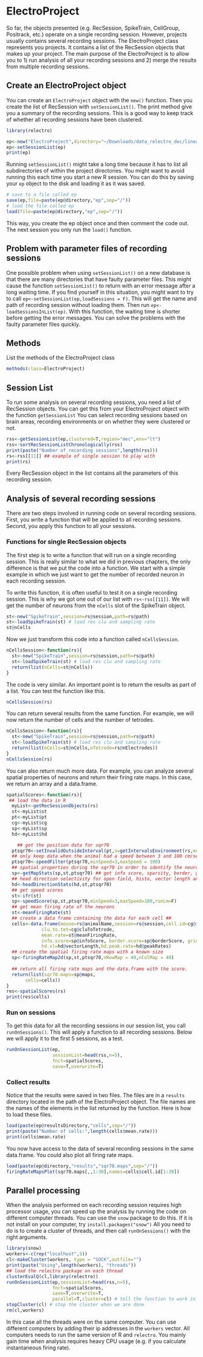 # ElectroProject

So far, the objects presented (e.g. RecSession, SpikeTrain, CellGroup, Positrack, etc.) operate on a single recording session.
However, projects usually contains several recording sessions.
The ElectroProject class represents you projects.
It contains a list of the RecSession objects that makes up your project.
The main purpose of the ElectroProject is to allow you to 1) run analysis of all your recording sessions and 2) merge the results from multiple recording sessions.

## Create an ElectroProject object

You can create an `ElectroProject` object with the `new()` function. 
Then you create the list of RecSession with `setSessionList()`. 
The print method give you a summary of the recording sessions.
This is a good way to keep track of whether all recording sessions have been clustered.

```r
library(relectro)

ep<-new("ElectroProject",directory="~/Downloads/data_relectro_doc/linear_track")
ep<-setSessionList(ep)
print(ep)
```

Running `setSessionList()` might take a long time because it has to list all subdirectories of within the project directories. 
You might want to avoid running this each time you start a new R session. 
You can do this by saving your `ep` object to the disk and loading it as it was saved. 

```R
# save to a file called ep
save(ep,file=paste(ep@directory,"ep",sep="/")) 
# load the file called ep
load(file=paste(ep@directory,"ep",sep="/"))
```

This way, you create the ep object once and then comment the code out. 
The next session you only run the `load()` function.

## Problem with parameter files of recording sessions

One possible problem when using `setSessionList()` on a new database is that there are many directories that have faulty parameter files.
This might cause the function `setSessionList()` to return with an error message after a long waiting time.
If you find yourself in this situation, you might want to try to call `ep<-setSessionList(ep,loadSessions = F)`.
This will get the name and path of recording session without loading them.
Then run `ep<-loadSessionsInList(ep)`.
With this function, the waiting time is shorter before getting the error messages.
You can solve the problems with the faulty parameter files quickly.

## Methods
List the methods of the ElectroProject class
```R
methods(class=ElectroProject)
```

## Session List

To run some analysis on several recording sessions, you need a list of RecSession objects.
You can get this from your ElectroProject object with the function `getSessionList`
You can select recording sessions based on brain areas, recording environments or on whether they were clustered or not.

```R
rss<-getSessionList(ep,clustered=T,region="mec",env="lt")
rss<-sortRecSessionListChronologically(rss)
print(paste("Number of recording sessions",length(rss)))
rs<-rss[[11]] ## example of single session to play with
print(rs)
```

Every RecSession object in the list contains all the parameters of this recording session.

## Analysis of several recording sessions

There are two steps involved in running code on several recording sessions.
First, you write a function that will be applied to all recording sessions.
Second, you apply this function to all your sessions.

### Functions for single RecSession objects

The first step is to write a function that will run on a single recording session. 
This is really similar to what we did in previous chapters, the only difference is that we put the code into a function.
We start with a simple example in which we just want to get the number of recorded neuron in each recording session.


To write this function, it is often useful to test it on a single recording session. 
This is why we got one out of our list with `rs<-rss[[11]]`.
We will get the number of neurons from the `nCells` slot of the SpikeTrain object.


```R
st<-new("SpikeTrain",session=rs@session,path=rs@path)
st<-loadSpikeTrain(st) # load res clu and sampling rate
st@nCells
```

Now we just transform this code into a function called `nCellsSession`.

```R
nCellsSession<-function(rs){
  st<-new("SpikeTrain",session=rs@session,path=rs@path)
  st<-loadSpikeTrain(st) # load res clu and sampling rate
  return(list(nCells=st@nCells))
}
```

The code is very similar. 
An important point is to return the results as part of a list.
You can test the function like this.

```R
nCellsSession(rs)
```

You can return several results from the same function. 
For example, we will now return the number of cells and the number of tetrodes.

```R
nCellsSession<-function(rs){
  st<-new("SpikeTrain",session=rs@session,path=rs@path)
  st<-loadSpikeTrain(st) # load res clu and sampling rate
  return(list(nCells=st@nCells,nTetrode=rs@nElectrodes))
}
nCellsSession(rs)
```

You can also return much more data. 
For example, you can analyze several spatial properties of neurons and return their firing rate maps.
In this case, we return an array and a data.frame.

```R
spatialScores<-function(rs){
 ## load the data in R
  myList<-getRecSessionObjects(rs)
  st<-myList$st
  pt<-myList$pt
  cg<-myList$cg
  sp<-myList$sp
  hd<-myList$hd

    ## get the position data for sqr70 
  ptsqr70<-setInvalidOutsideInterval(pt,s=getIntervalsEnvironment(rs,env="sqr70"))
  ## only keep data when the animal had a speed between 3 and 100 cm/sec
  ptsqr70<-speedFilter(ptsqr70,minSpeed=3,maxSpeed = 100)
  ## spatial properties during the sqr70 in order to identify the neurons
  sp<-getMapStats(sp,st,ptsqr70) ## get info score, sparsity, border, grid score, etc.
  ## head direction selectivity for open field, histo, vector length and shuffled ##
  hd<-headDirectionStats(hd,st,ptsqr70)
  ## get speed scores
  st<-ifr(st)
  sp<-speedScore(sp,st,ptsqr70,minSpeed=3,maxSpeed=100,runLm=F)
  ## get mean firing rate of the neurons
  st<-meanFiringRate(st)
  ## create a data frame containing the data for each cell ##
  cells<-data.frame(mouse=rs@animalName,session=rs@session,cell.id=cg@id,tetrode.id=cg@tetrodeId,region=cg@brainRegion,
             clu.to.tet=cg@cluToTetrode,
             mean.rate=st@meanFiringRate, 
             info.score=sp@infoScore, border.score=sp@borderScore, grid.score=sp@gridScore,speed.score=sp@speedScore,
             hd.vl=hd@vectorLength,hd.peak.rate=hd@peakRates)
  ## create the spatial firing rate maps with a known size
  sp<-firingRateMap2d(sp,st,ptsqr70,nRowMap = 40,nColMap = 40)
  
  ## return all firing rate maps and the data.frame with the score. 
  return(list(sqr70.maps=sp@maps,
       cells=cells))
}
res<-spatialScores(rs)
print(res$cells)
```

### Run on sessions

To get this data for all the recording sessions in our session list, you call `runOnSessions()`.
This will apply a function to all recording sessions.
Below we will apply it to the first 5 sessions, as a test.
```R
runOnSessionList(ep,
                 sessionList=head(rss,n=5),
                 fnct=spatialScores,
                 save=T,overwrite=T)
```

### Collect results

Notice that the results were saved in two files.
The files are in a `results` directory located in the path of the ElectroProject object.
The file names are the names of the elements in the list returned by the function.
Here is how to load these files.

```R
load(paste(ep@resultsDirectory,"cells",sep="/"))
print(paste("Number of cells:",length(cells$mean.rate)))
print(cells$mean.rate)
```

You now have access to the data of several recording sessions in the same data.frame.
You could also plot all firing rate maps.

```R
load(paste(ep@directory,"results","sqr70.maps",sep="/"))
firingRateMapsPlot(sqr70.maps[,,1:30],names=cells$cell.id[1:30])
```

## Parallel processing

When the analysis performed on each recording session requires high processor usage, you can speed up the analysis by running the code on different computer threads.
You can use the `snow` package to do this.
If it is not install on your computer, try `install.packages("snow")`
All you need to do is to create a cluster of threads, and then call `runOnSessions()` with the right arguments.

```R
library(snow)
workers<-c(rep("localhost",5))
cl<-makeCluster(workers, type = "SOCK",outfile="")
print(paste("Using",length(workers), "threads"))
## load the relectro package on each thread
clusterEvalQ(cl,library(relectro))
runOnSessionList(ep,sessionList=head(rss,n=5),
                 fnct=spatialScores,
                 save=T,overwrite=T,
                 parallel=T,cluster=cl) # tell the function to work in parallel
stopCluster(cl) # stop the cluster when we are done
rm(cl,workers)
```

In this case all the threads were on the same computer.
You can use different computers by adding their ip addresses in the `workers` vector.
All computers needs to run the same version of R and `relectro`.
You mainly gain time when analysis requires heavy CPU usage (e.g. if you calculate instantaneous firing rate).
